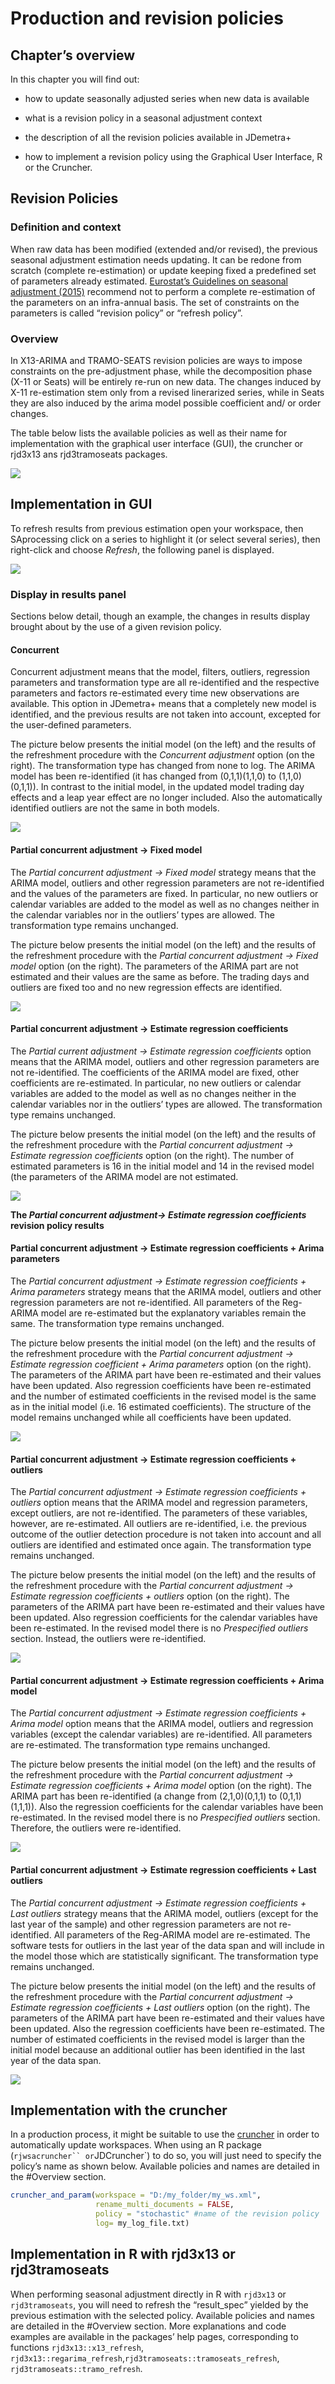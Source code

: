 # Production and revision policies {.unnumbered}


## Chapter's overview

In this chapter you will find out: 

- how to update seasonally adjusted series when new data is available

- what is a revision policy in a seasonal adjustment context 

- the description of all the revision policies available in JDemetra+

- how to implement a revision policy using the Graphical User Interface, R or the Cruncher.


## Revision Policies

### Definition and context

When raw data has been modified (extended and/or revised), the previous seasonal adjustment estimation needs updating. It can be redone from scratch (complete re-estimation) or update keeping fixed a predefined set of parameters already estimated. [Eurostat's Guidelines on seasonal adjustment (2015)](https://ec.europa.eu/eurostat/documents/3859598/6830795/KS-GQ-15-001-EN-N.pdf) recommend not to perform a complete re-estimation of the parameters on an infra-annual basis. The set of constraints on the parameters is called "revision policy" or "refresh policy".


### Overview 

In X13-ARIMA and TRAMO-SEATS revision policies are ways to impose constraints on the pre-adjustment phase, while the decomposition phase (X-11 or Seats) will be entirely re-run on new data. The changes induced by X-11 re-estimation stem only from a revised linerarized series, while in Seats they are also induced by the arima model possible coefficient and/ or order changes.

The table below lists the available policies as well as their name for implementation with the graphical user interface (GUI), the cruncher or rjd3x13 ans rjd3tramoseats packages.

![](All_images/Rev_Policies.png)


## Implementation in GUI

To refresh results from previous estimation open your workspace, then SAprocessing click on a series to highlight it (or select several series), then right-click and choose *Refresh*, the following panel is displayed.
    
![](All_images/Rev_Policies_GUI.png)


### Display in results panel

Sections below detail, though an example, the changes in results display brought about by the use of a given revision policy.

#### Concurrent

Concurrent adjustment means that the model, filters, outliers, regression parameters and transformation type are all re-identified and the respective parameters and factors re-estimated every time new observations are available. This option in JDemetra+ means that a completely new model is identified, and the previous results are not taken into account, excepted for the user-defined parameters.

The picture below presents the initial model (on the left) and the results of the refreshment procedure with the *Concurrent adjustment* option (on the right). The transformation type has changed from none to log. The ARIMA model has been re-identified (it has changed from (0,1,1)(1,1,0) to (1,1,0)(0,1,1)). In contrast to the initial model, in the updated model trading day effects and a leap year effect are no longer included. Also the automatically identified outliers are not the same in both models.

![](All_images/UG_PCA_image2.jpg)

#### Partial concurrent adjustment → Fixed model

The *Partial concurrent adjustment → Fixed model* strategy means that the ARIMA model, outliers and other regression parameters are not re-identified and the values of the parameters are fixed. In particular, no new outliers or calendar variables are added to the model as well as no changes neither in the calendar variables nor in the outliers' types are allowed. The transformation type remains unchanged.

The picture below presents the initial model (on the left) and the results of the refreshment procedure with the *Partial concurrent adjustment → Fixed model* option (on the right). The parameters of the ARIMA part are not estimated and their values are the same as before. The trading days and outliers are fixed too and no new regression effects are identified.

![](All_images/UDimage23.jpg)


#### Partial concurrent adjustment → Estimate regression coefficients

The *Partial current adjustment → Estimate regression coefficients* option means that the ARIMA model, outliers and other regression parameters are not re-identified. The coefficients of the ARIMA model are fixed, other coefficients are re-estimated. In particular, no new outliers or calendar variables are added to the model as well as no changes neither in the calendar variables nor in the outliers' types are allowed. The transformation type remains unchanged.

The picture below presents the initial model (on the left) and the results of the refreshment procedure with the *Partial concurrent adjustment* *→ Estimate regression coefficients* option (on the right). The number of estimated parameters is 16 in the initial model and 14 in the revised model (the parameters of the ARIMA model are not estimated.

![](All_images/UDimage24.jpg)

**The *Partial concurrent adjustment→ Estimate regression coefficients* revision policy results**

#### Partial concurrent adjustment → Estimate regression coefficients + Arima parameters

The *Partial concurrent adjustment → Estimate regression coefficients + Arima parameters* strategy means that the ARIMA model, outliers and other regression parameters are not re-identified. All parameters of the Reg-ARIMA model are re-estimated but the explanatory variables remain the same. The transformation type remains unchanged.

The picture below presents the initial model (on the left) and the results of the refreshment procedure with the *Partial* *concurrent adjustment → Estimate regression coefficient + Arima parameters* option (on the right). The parameters of the ARIMA part have been re-estimated and their values have been updated. Also regression coefficients have been re-estimated and the number of estimated coefficients in the revised model is the same as in the initial model (i.e. 16 estimated coefficients). The structure of the model remains unchanged while all coefficients have been updated.

![](All_images/UDimage25.jpg)

#### Partial concurrent adjustment → Estimate regression coefficients + outliers

The *Partial concurrent adjustment → Estimate regression coefficients + outliers* option means that the ARIMA model and regression parameters, except outliers, are not re-identified. The parameters of these variables, however, are re-estimated. All outliers are re-identified, i.e. the previous outcome of the outlier detection procedure is not taken into account and all outliers are identified and estimated once again. The transformation type remains unchanged.

The picture below presents the initial model (on the left) and the results of the refreshment procedure with the *Partial concurrent adjustment → Estimate regression coefficients + outliers* option (on the right). The parameters of the ARIMA part have been re-estimated and their values have been updated. Also regression coefficients for the calendar variables have been re-estimated. In the revised model there is no *Prespecified outliers* section. Instead, the outliers were re-identified.

![](All_images/UDimage27.jpg)

#### Partial concurrent adjustment → Estimate regression coefficients + Arima model

The *Partial concurrent adjustment → Estimate regression coefficients + Arima model* option means that the ARIMA model, outliers and regression variables (except the calendar variables) are re-identified. All parameters are re-estimated. The transformation type remains unchanged.

The picture below presents the initial model (on the left) and the results of the refreshment procedure with the *Partial concurrent adjustment → Estimate regression coefficients + Arima model* option (on the right). The ARIMA part has been re-identified (a change from (2,1,0)(0,1,1) to (0,1,1)(1,1,1)). Also the regression coefficients for the calendar variables have been re-estimated. In the revised model there is no *Prespecified outliers* section. Therefore, the outliers were re-identified.

![](All_images/UG_PCA_image1.jpg)


#### Partial concurrent adjustment → Estimate regression coefficients + Last outliers

The *Partial concurrent adjustment → Estimate regression coefficients + Last outliers* strategy means that the ARIMA model, outliers (except for the last year of the sample) and other regression parameters are not re-identified. All parameters of the Reg-ARIMA model are re-estimated. The software tests for outliers in the last year of the data span and will include in the model those which are statistically significant. The transformation type remains unchanged.

The picture below presents the initial model (on the left) and the results of the refreshment procedure with the *Partial* *concurrent adjustment → Estimate regression coefficients + Last outliers* option (on the right). The parameters of the ARIMA part have been re-estimated and their values have been updated. Also the regression coefficients have been re-estimated. The number of estimated coefficients in the revised model is larger than the initial model because an additional outlier has been identified in the last year of the data span.

![](All_images/UDimage26.jpg)



## Implementation with the cruncher 

In a production process, it might be suitable to use the [cruncher](T-Production-tools-cruncher-QR.qmd) in order to automatically update workspaces. When using an R package (`rjwsacruncher`` or `JDCruncher`) to do so, you will just need to specify the policy's name as shown below. Available policies and names are detailed in the #Overview section.

```r

cruncher_and_param(workspace = "D:/my_folder/my_ws.xml",
                   rename_multi_documents = FALSE,
                   policy = "stochastic" #name of the revision policy
                   log= my_log_file.txt)
```

## Implementation in R with rjd3x13 or rjd3tramoseats

When performing seasonal adjustment directly in R with `rjd3x13` or `rjd3tramoseats`, you will need to refresh the "result_spec" yielded by the previous estimation with the selected policy. Available policies and names are detailed in the #Overview section. More explanations and code examples are available in the packages' help pages, corresponding to functions `rjd3x13::x13_refresh`, `rjd3x13::regarima_refresh`,`rjd3tramoseats::tramoseats_refresh`, `rjd3tramoseats::tramo_refresh`.


